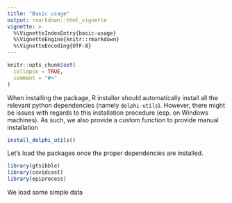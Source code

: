 ```yaml
---
title: "Basic usage"
output: rmarkdown::html_vignette
vignette: >
  %\VignetteIndexEntry{basic-usage}
  %\VignetteEngine{knitr::rmarkdown}
  %\VignetteEncoding{UTF-8}
---
```


```r
knitr::opts_chunk$set(
  collapse = TRUE,
  comment = "#>"
)
```

When installing the package, R installer should automatically install all the relevant python dependencies (namely `delphi-utils`). However, there might be issues with regards to this installation procedure (esp. on Windows machines). As such, we also provide a custom function to provide manual installation   

```r
install_delphi_utils()
```

Let's load the packages once the proper dependencies are installed.  

```r
library(gtsibble)
library(covidcast)
library(epiprocess)
```

We load some simple data

```r


```
